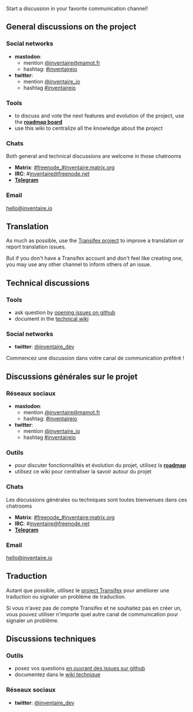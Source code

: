 <!-- LANG:EN, title="Communication channels"-->

Start a discussion in your favorite communication channel!

== General discussions on the project ==

=== Social networks ===

* '''mastodon''':
** mention [https://mamot.fr/@inventaire @inventaire@mamot.fr]
** hashtag: [https://mamot.fr/tags/inventaireio #inventaireio]
* '''twitter''':
** mention [http://twitter.com/inventaire_io @inventaire_io]
** hashtag [https://twitter.com/search?q=%23inventaireio #inventaireio]

=== Tools ===

* to discuss and vote the next features and evolution of the project, use the '''[http://roadmap.inventaire.io roadmap board]'''
* use this wiki to centralize all the knowledge about the project

=== Chats ===

Both general and technical discussions are welcome in those chatrooms

* '''Matrix''': [[https://app.element.io/#/room/#freenode_#inventaire:matrix.org|#freenode_#inventaire:matrix.org]]
* '''IRC''': #[mailto:inventaire@freenode.net inventaire@freenode.net]
* [https://t.me/joinchat/BQaERg78pzm9lt9lIeVWEQ '''Telegram''']

=== Email ===

[mailto:hello@inventaire.io hello@inventaire.io]

== Translation ==

As much as possible, use the [https://www.transifex.com/inventaire/inventaire/ Transifex project] to improve a translation or report translation issues.

But if you don't have a Transifex account and don't feel like creating one, you may use any other channel to inform others of an issue.

== Technical discussions ==

=== Tools ===

* ask question by [https://github.com/inventaire/inventaire/issues opening issues on github]
* document in the [https://github.com/inventaire/inventaire/wiki technical wiki]

=== Social networks ===

* '''twitter''': [http://twitter.com/inventaire_dev @inventaire_dev]

<!-- LANG:FR, title="Canaux de communication"-->

Commencez une discussion dans votre canal de communication préféré !

== Discussions générales sur le projet ==

=== Réseaux sociaux ===

* '''mastodon''':
** mention [https://mamot.fr/@inventaire @inventaire@mamot.fr]
** hashtag: [https://mamot.fr/tags/inventaireio #inventaireio]
* '''twitter''':
** mention [http://twitter.com/inventaire_io @inventaire_io]
** hashtag [https://twitter.com/search?q=%23inventaireio #inventaireio]

=== Outils ===

* pour discuter fonctionnalités et évolution du projet, utilisez la '''[http://roadmap.inventaire.io roadmap]'''
* utilisez ce wiki pour centraliser la savoir autour du projet

=== Chats ===

Les discussions générales ou techniques sont toutes bienvenues dans ces chatrooms

* '''Matrix''': [[https://app.element.io/#/room/#freenode_#inventaire:matrix.org|#freenode_#inventaire:matrix.org]]
* '''IRC''': #[mailto:inventaire@freenode.net inventaire@freenode.net]
* [https://t.me/joinchat/BQaERg78pzm9lt9lIeVWEQ '''Telegram''']

=== Email ===

[mailto:hello@inventaire.io hello@inventaire.io]

== Traduction ==

Autant que possible, utilisez le [https://www.transifex.com/inventaire/inventaire/ project Transifex] pour améliorer une traduction ou signaler un problème de traduction.

Si vous n'avez pas de compte Transifex et ne souhaitez pas en créer un, vous pouvez utiliser n'importe quel autre canal de communication pour signaler un problème.

== Discussions techniques ==

=== Outils ===

* posez vos questions [https://github.com/inventaire/inventaire/issues en ouvrant des issues sur github]
* documentez dans le [https://github.com/inventaire/inventaire/wiki wiki technique]

=== Réseaux sociaux ===

* '''twitter''': [http://twitter.com/inventaire_dev @inventaire_dev]

